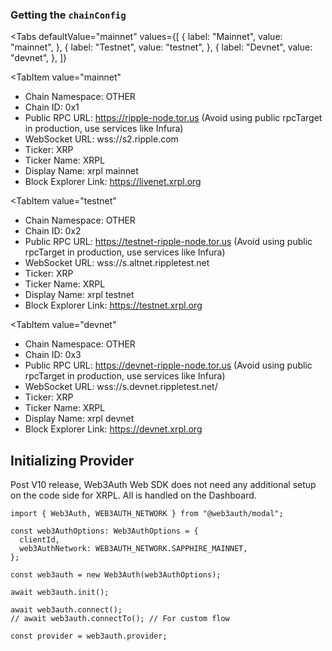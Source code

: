 
### Getting the `chainConfig`

<Tabs
 defaultValue="mainnet"
  values={[
    { label: "Mainnet", value: "mainnet", },
    { label: "Testnet", value: "testnet", },
    { label: "Devnet", value: "devnet", },
  ]}
>
<TabItem
  value="mainnet"
>

- Chain Namespace: OTHER
- Chain ID: 0x1
- Public RPC URL: https://ripple-node.tor.us (Avoid using public rpcTarget in production, use
  services like Infura)
- WebSocket URL: wss://s2.ripple.com
- Ticker: XRP
- Ticker Name: XRPL
- Display Name: xrpl mainnet
- Block Explorer Link: https://livenet.xrpl.org

</TabItem>

<TabItem
  value="testnet"
>

- Chain Namespace: OTHER
- Chain ID: 0x2
- Public RPC URL: https://testnet-ripple-node.tor.us (Avoid using public rpcTarget in production,
  use services like Infura)
- WebSocket URL: wss://s.altnet.rippletest.net
- Ticker: XRP
- Ticker Name: XRPL
- Display Name: xrpl testnet
- Block Explorer Link: https://testnet.xrpl.org

</TabItem>

<TabItem
  value="devnet"
>

- Chain Namespace: OTHER
- Chain ID: 0x3
- Public RPC URL: https://devnet-ripple-node.tor.us (Avoid using public rpcTarget in production, use
  services like Infura)
- WebSocket URL: wss://s.devnet.rippletest.net/
- Ticker: XRP
- Ticker Name: XRPL
- Display Name: xrpl devnet
- Block Explorer Link: https://devnet.xrpl.org

</TabItem>
</Tabs>

## Initializing Provider

Post V10 release, Web3Auth Web SDK does not need any additional setup on the code side for XRPL.
All is handled on the Dashboard.

```tsx
import { Web3Auth, WEB3AUTH_NETWORK } from "@web3auth/modal";

const web3AuthOptions: Web3AuthOptions = {
  clientId,
  web3AuthNetwork: WEB3AUTH_NETWORK.SAPPHIRE_MAINNET,
};

const web3auth = new Web3Auth(web3AuthOptions);

await web3auth.init();

await web3auth.connect();
// await web3auth.connectTo(); // For custom flow

const provider = web3auth.provider;
```
